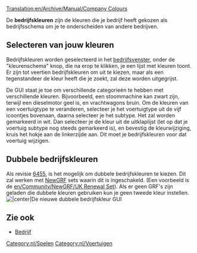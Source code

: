 [[Translation:en/Archive/Manual/Company Colours]]


De '''bedrijfskleuren''' zijn de kleuren die je bedrijf heeft gekozen als bedrijfsschema om je te onderscheiden van andere bedrijven.

==Selecteren van jouw kleuren==
Bedrijfskleuren worden geselecteerd in het [[nl/Manual/Bedrijf|bedrijfsvenster]], onder de "kleurenschema" knop, die na erop te klikken, je een lijst met kleuren toont. Er zijn tot veertien bedrijfskleuren om uit te kiezen, maar als een tegenstandeer de kleur heeft die je zoekt, zal deze worden uitgegrijst.

De GUI staat je toe om verschillende categorieén te hebben met verschillende kleuren. Bijvoorbeeld, een stoommachine kan zwart zijn, terwijl een dieselmotor geel is, en vrachtwagons bruin. Om de kleuren van een voertuigtype te veranderen, selecteer je het voertuigtype uit de vijf icoontjes bovenaan, daarna selecteer je het subtype. Het zal worden gemarkeerd in wit. Dan selecteer je de kleur uit de uitklaplijst (let op dat je voertuig subtype nog steeds gemarkeerd is), en bevestig de kleurwijziging, kruis het hokje aan de linkerzijde aan. Dit moet je bedrijfskleuren voor dat voertuig wijzigen.

==Dubbele bedrijfskleuren==
Als revisie [[en/Archive/Community/Nightly build|6455]], is het mogelijk om dubbele bedrijfskleuren te kiezen. Dit zal werken met [[nl/Manual/NewGRF|NewGRF]] sets waarin dit is ingeschakeld. (Een voorbeeld is de [[en/Community/NewGRF/UK Renewal Set]]). Als er geen GRF's zijn geladen die dubbele kleuren gebruiken kun je geen tweede kleur instellen.
[[File:nl/KleurenschemaGui.png||center|De nieuwe dubbele bedrijfskleur GUI]]

==Zie ook==
*[[nl/Manual/Bedrijf|Bedrijf]]

[[Category:nl/Spelen]]
[[Category:nl/Voertuigen]]